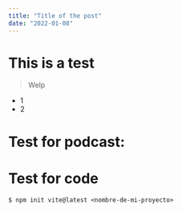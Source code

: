 ```yaml
---
title: "Title of the post"
date: "2022-01-08"
---
```


# This is a test

> Welp

- 1
- 2

# Test for podcast:

<Podcast episode="25Cy2HgrD0KFxRdnUNzs7x" />

# Test for code
```shell
$ npm init vite@latest <nombre-de-mi-proyecto>
```
